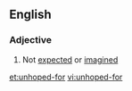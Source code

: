 ==English==

===Adjective===
{{en-adj}}

# Not [[expected]] or [[imagined]]

[[et:unhoped-for]]
[[vi:unhoped-for]]